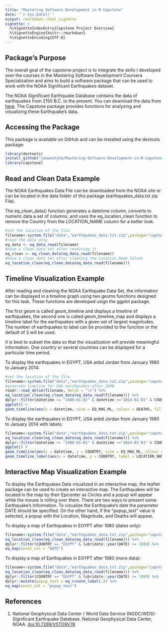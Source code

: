 ```yaml
---
title: "Mastering Software Development in R Capstone"
date: "`r Sys.Date()`"
output: rmarkdown::html_vignette
vignette: >
  %\VignetteIndexEntry{Capstone Project Overview}
  %\VignetteEngine{knitr::rmarkdown}
  %\VignetteEncoding{UTF-8}
---
```

## Package's Purpose
The overall goal of the capstone project is to integrate the skills I developed over the courses in the Mastering Software Development Coursera Specialization and aims to build a software package that can be used to work with the NOAA Significant Earthquakes dataset.

The NOAA Significant Earthquake Database contains the data of earthquakes from 2150 B.C. to the present.  You can download the data from [here](https://www.ngdc.noaa.gov/nndc/struts/form?t=101650&s=1&d=1).  The Capstone package provides functions for analyzing and visualizing these Earthquake's data.    

## Accessing the Package

This package is available on GitHub and can be installed using the devtools package:

```r
library(devtools)
install_github("jeeweshjha/Mastering-Software-Development-in-R-Capstone")
library(capstone)
```


## Read and Clean Data Example

The NOAA Earthquakes Data File can be downloaded from the NOAA site or can be located in the data folder of this package (earthquakes_data.txt.zip File).  

The eq_clean_data() function generates a datetime column, converts to numeric data a set of columns, and uses the eq_location_clean function to remove the Country from the LOCATION_NAME column for a better look.

```r
#set the location of the file
filename<-system.file("data","earthquakes_data.txt.zip",package="captsone")
#read the data only
eq_data <- eq_data_read(filename)
#have a clean data set after readining it
eq_clean <- eq_clean_data(eq_data_read(filename))
#have a clean data set after cleaning the Location_Name Column
eq_location_clean(eq_clean_data(eq_data_read(filename)))
```

## Timeline Visualization Example

After reading and cleaning the NOAA Earthquake Data Set, the information can be displayed in a timeline graph using two geoms functions designed for this task. These functions are developed usign the ggplot package.

The first geom is called geom_timeline and displays a timeline of earthquakes, the second one is called geom_timeline_map and displays a timeline label for the earthquakes with a given set of largest magnitudes. The number of earthquakes to label can be provided to the function or the default of 3 will be used.

It is best to subset the data so that the visualization will provide meaningful information.  One country or several countries can be displayed for a particular time period.

To display the earthquakes in EGYPT, USA anbd Jordan from January 1980 to January 2014:

```r
#set the location of the file
filename<-system.file("data","earthquakes_data.txt.zip",package="capstone")
#generate timeline for USA earthquakes after 2000
readr::read_delim(filename, delim = "\t") %>%
eq_location_clean(eq_clean_data(eq_data_read(filename))) %>%
dplyr::filter(datetime >= "1980-01-01" & datetime <="2014-01-01" & COUNTRY == c("EGYPT","USA", "JORDAN"))%>%
ggplot() +
geom_timeline(aes(x = datetime, size = EQ_MAG_ML, colour = DEATHS, fill = DEATHS))
```

To display the earthquakes in EGYPT, USA anbd Jordan from January 1980 to January 2014 with labels:

```r
filename<-system.file("data","earthquakes_data.txt.zip",package="capstone")
eq_location_clean(eq_clean_data(eq_data_read(filename))) %>%
dplyr::filter(datetime >= "1980-01-01" & datetime <="2014-01-01" & COUNTRY == c("EGYPT","USA", "JORDAN"))%>%
ggplot() +
geom_timeline(aes(x = datetime, y = COUNTRY, size = EQ_MAG_ML, colour = DEATHS, fill = DEATHS)) +
geom_timeline_label(aes(x = datetime, y = COUNTRY, label = LOCATION_NAME, number = 3, max_aes = EQ_MAG_ML))
```


## Interactive Map Visualization Example

To display the Earthquakes Data visualized in an interactive map, the leaflet package can be used to create an interactive map. The Earthquakes will be located in the map by their Epicenter as Circles and a popup will appear while the mouse is rolling over them. There are two ways to present some Earthquake's Information. To vizualize the Earthquake's date the parameter DATE should be specified. On the other hand, if the "popup_text" value is selected, a popup with the Location, Magnitude, and Deaths will appear.

To display a map of Earthquakes in EGYPT after 1980 (dates only):

```r
filename<-system.file("data","earthquakes_data.txt.zip",package="capstone")
eq_location_clean(eq_clean_data(eq_data_read(filename))) %>%
dplyr::filter(COUNTRY == "EGYPT" & lubridate::year(DATE) >= 1980) %>%
eq_map(annot_col = "DATE")
```


To display a map of Earthquakes in EGYPT after 1980 (more data):


```r
filename<-system.file("data","earthquakes_data.txt.zip",package="capstone")
eq_location_clean(eq_clean_data(eq_data_read(filename))) %>%
dplyr::filter(COUNTRY == "EGYPT" & lubridate::year(DATE) >= 1980) %>%
dplyr::mutate(popup_text = eq_create_label(.)) %>%
eq_map(annot_col = "popup_text")
```

## References

1.  National Geophysical Data Center / World Data Service (NGDC/WDS): Significant Earthquake Database. National Geophysical Data Center, NOAA. [doi:10.7289/V5TD9V7K](doi:10.7289/V5TD9V7K)